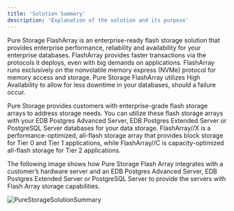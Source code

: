 ```yaml
---
title: 'Solution Summary'
description: 'Explanation of the solution and its purpose'
---
```


Pure Storage FlashArray is an enterprise-ready flash storage solution that provides enterprise performance, reliability and availability for your enterprise databases.  FlashArray provides faster transactions via the protocols it deploys, even with big demands on applications.  FlashArray runs exclusively on the nonvolatile memory express (NVMe) protocol for memory access and storage. Pure Storage FlashArray utilizes High Availability to allow for less downtime in your databases, should a failure occur.

Pure Storage provides customers with enterprise-grade flash storage arrays to address storage needs.  You can utilize these flash storage arrays with your EDB Postgres Advanced Server, EDB Postgres Extended Server or PostgreSQL Server databases for your data storage.  FlashArray//X is a performance-optimized, all-flash storage array that provides block storage for Tier 0 and Tier 1 applications, while FlashArray//C is capacity-optimized all-flash storage for Tier 2 applications.

The following image shows how Pure Storage Flash Array integrates with a customer’s hardware server and an EDB Postgres Advanced Server, EDB Postgres Extended Server or PostgreSQL Server to provide the servers with Flash Array storage capabilities.

![PureStorageSolutionSummary](Images/PureStorageSolutionSummary.png)

